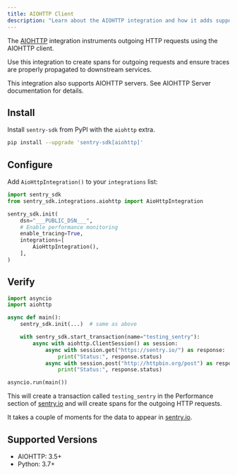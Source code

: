 ```yaml
---
title: AIOHTTP Client
description: "Learn about the AIOHTTP integration and how it adds support for the AIOHTTP HTTP client."
---
```


The [AIOHTTP](https://docs.aiohttp.org/en/stable/) integration instruments outgoing HTTP requests using the AIOHTTP client.

Use this integration to create spans for outgoing requests and ensure traces are properly propagated to downstream services.

This integration also supports AIOHTTP servers. See <PlatformLink to="/integrations/aiohttp/">AIOHTTP Server documentation</PlatformLink> for details.

## Install

Install `sentry-sdk` from PyPI with the `aiohttp` extra.

```bash
pip install --upgrade 'sentry-sdk[aiohttp]'
```

## Configure

Add `AioHttpIntegration()` to your `integrations` list:

<SignInNote />

```python
import sentry_sdk
from sentry_sdk.integrations.aiohttp import AioHttpIntegration

sentry_sdk.init(
    dsn="___PUBLIC_DSN___",
    # Enable performance monitoring
    enable_tracing=True,
    integrations=[
        AioHttpIntegration(),
    ],
)
```

## Verify

```python
import asyncio
import aiohttp

async def main():
    sentry_sdk.init(...)  # same as above

    with sentry_sdk.start_transaction(name="testing_sentry"):
        async with aiohttp.ClientSession() as session:
            async with session.get("https://sentry.io/") as response:
                print("Status:", response.status)
            async with session.post("http://httpbin.org/post") as response:
                print("Status:", response.status)

asyncio.run(main())
```

This will create a transaction called `testing_sentry` in the Performance section of [sentry.io](https://sentry.io) and will create spans for the outgoing HTTP requests.

It takes a couple of moments for the data to appear in [sentry.io](https://sentry.io).

## Supported Versions

- AIOHTTP: 3.5+
- Python: 3.7+
